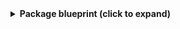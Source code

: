 <details>
<summary><b>Package blueprint (click to expand)</b></summary>
```json showLineNumbers
{
  "identifier": "package",
  "title": "Package",
  "icon": "Package",
  "schema": {
    "properties": {
      "package": {
        "icon": "DefaultProperty",
        "type": "string",
        "title": "Package"
      },
      "version": {
        "icon": "DefaultProperty",
        "type": "string",
        "title": "Version"
      }
    },
    "required": [
      "package",
      "version"
    ]
  },
  "mirrorProperties": {},
  "calculationProperties": {},
  "aggregationProperties": {},
  "relations": {}
}
```
</details>